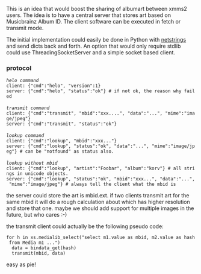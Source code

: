 This is an idea that would boost the sharing of albumart between xmms2 users. The idea is to have a central server that stores art based on Musicbrainz Album ID. The client software can be executed in fetch or transmit mode.

The initial implementation could easily be done in Python with [ftp://ftp.tummy.com/pub/tummy/Python/netstring/ netstrings] and send dicts back and forth. An option that would only require stdlib could use ThreadingSocketServer and a simple socket based client.

=== protocol ===
 ''helo command''
 client: {"cmd":"helo", "version":1}
 server: {"cmd":"helo", "status":"ok"} # if not ok, the reason why failed
 
 ''transmit command''
 client: {"cmd":"transmit", "mbid":"xxx....", "data":"...", "mime":"image/jpeg"}
 server: {"cmd":"transmit", "status":"ok"}
 
 ''lookup command''
 client: {"cmd":"lookup", "mbid":"xxx..."}
 server: {"cmd":"lookup", "status":"ok", "data":"...", "mime":"image/jpeg"} # can be "notfound" as status also.
 
 ''lookup without mbid''
 client: {"cmd":"lookup", "artist":"Foobar", "album":"korv"} # all strings in unicode objects.
 server: {"cmd":"lookup", "status":"ok", "mbid":"xxx...", "data":"...", "mime":"image/jpeg"} # always tell the client what the mbid is


the server could store the art is mbid.ext. if two clients transmit art for the same mbid it will do a rough calculation about which has higher resolution and store that one. maybe we should add support for multiple images in the future, but who cares :-)

the transmit client could actually be the following pseudo code:

 for h in xs.medialib_select("select m1.value as mbid, m2.value as hash from Media m1 ...")
   data = bindata_get(hash)
   transmit(mbid, data)

easy as pie!
